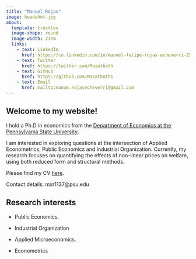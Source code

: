 ```yaml
---
title: "Manuel Rojas"
image: headshot.jpg
about: 
  template: trestles
  image-shape: round
  image-width: 23em
  links:
    - text: LinkedIn
      href: https://co.linkedin.com/in/manuel-felipe-rojas-echeverri-25373545
    - text: Twitter
      href: https://twitter.com/Mazathoth
    - text: GitHub
      href: https://github.com/Mazathoth1
    - text: Email
      href: mailto:manue.rojasecheverri@gmail.com
---
```


## Welcome to my website!

I hold a Ph.D in economics from the [Department of Economics at the Pennsylvania State University](https://econ.la.psu.edu/).

I am interested in exploring questions at the intersection of Applied Econometrics, Public Economics and Industrial Organization. Currently, my research focuses on quantifying the effects of non-linear prices on welfare, using both reduced form and structural methods.

Please find my CV [here](https://raw.githubusercontent.com/Mazathoth1/manuelrojas.github.io/e945bf9b44b007371a713dfdb5ade28a8d26e3e7/CV/cv_Rojas_Manuel.pdf).

Contact details: mxr1137\@psu.edu

## Research interests

-   Public Economics.

-   Industrial Organization

-   Applied Microeconomics.

-   Econometrics
